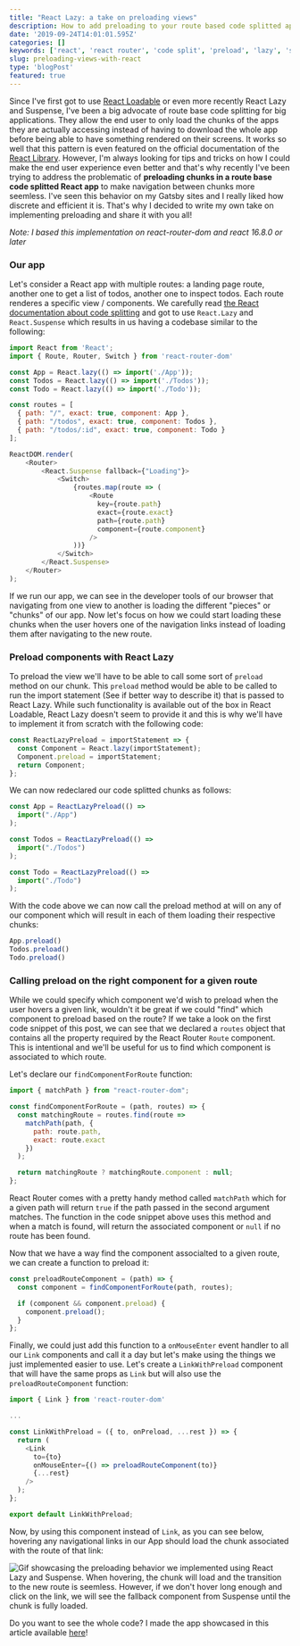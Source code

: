 ```yaml
---
title: "React Lazy: a take on preloading views"
description: How to add preloading to your route based code splitted apps
date: '2019-09-24T14:01:01.595Z'
categories: []
keywords: ['react', 'react router', 'code split', 'preload', 'lazy', 'suspense']
slug: preloading-views-with-react
type: 'blogPost'
featured: true
---
```


Since I've first got to use [React Loadable](https://github.com/jamiebuilds/react-loadable) or even more recently React Lazy and Suspense, I've been a big advocate of route base code splitting for big applications. They allow the end user to only load the chunks of the apps they are actually accessing instead of having to download the whole app before being able to have something rendered on their screens.
It works so well that this pattern is even featured on the official documentation of the [React Library](https://reactjs.org/docs/code-splitting.html#route-based-code-splitting).
However, I'm always looking for tips and tricks on how I could make the end user experience even better and that's why recently I've been trying to address the problematic of **preloading chunks in a route base code splitted React app** to make navigation between chunks more seemless. I've seen this behavior on my Gatsby sites and I really liked how discrete and efficient it is. That's why I decided to write my own take on implementing preloading and share it with you all!

*Note: I based this implementation on react-router-dom and react 16.8.0 or later*

### Our app

Let's consider a React app with multiple routes: a landing page route, another one to get a list of todos, another one to inspect todos. Each route renderes a specific view / components. We carefully read [the React documentation about code splitting](https://reactjs.org/docs/code-splitting.html) and got to use `React.Lazy` and `React.Suspense` which results in us having a codebase similar to the following:

```javascript
import React from 'React';
import { Route, Router, Switch } from 'react-router-dom'

const App = React.lazy(() => import('./App'));
const Todos = React.lazy(() => import('./Todos'));
const Todo = React.lazy(() => import('./Todo'));

const routes = [
  { path: "/", exact: true, component: App },
  { path: "/todos", exact: true, component: Todos },
  { path: "/todos/:id", exact: true, component: Todo }
];

ReactDOM.render(
	<Router>
		<React.Suspense fallback={"Loading"}>
	  		<Switch>
		        {routes.map(route => (
		            <Route
		              key={route.path}
		              exact={route.exact}
		              path={route.path}
		              component={route.component}
		            />
          		))}	  		
        	</Switch>
		</React.Suspense>
	</Router>
);
```

If we run our app, we can see in the developer tools of our browser that navigating from one view to another is loading the different "pieces" or "chunks" of our app. Now let's focus on how we could start loading these chunks when the user hovers one of the navigation links instead of loading them after navigating to the new route.


### Preload components with React Lazy

To preload the view we'll have to be able to call some sort of `preload` method on our chunk. This `preload` method would be able to be called to run the import statement (See if better way to describe it) that is passed to React Lazy.
While such functionality is available out of the box in React Loadable, React Lazy doesn't seem to provide it and this is why we'll have to implement it from scratch with the following code:

```javascript
const ReactLazyPreload = importStatement => {
  const Component = React.lazy(importStatement);
  Component.preload = importStatement;
  return Component;
};
```

We can now redeclared our code splitted chunks as follows:

```javascript
const App = ReactLazyPreload(() =>
  import("./App")
);

const Todos = ReactLazyPreload(() =>
  import("./Todos")
);

const Todo = ReactLazyPreload(() =>
  import("./Todo")
);
```

With the code above we can now call the preload method at will on any of our component which will result in each of them loading their respective chunks:

```javascript
App.preload()
Todos.preload()
Todo.preload()
```

### Calling preload on the right component for a given route

While we could specify which component we'd wish to preload when the user hovers a given link, wouldn't it be great if we could "find" which component to preload based on the route?
If we take a look on the first code snippet of this post, we can see that we declared a `routes` object that contains all the property required by the React Router `Route` component. This is intentional and we'll be useful for us to find which component is associated to which route.

Let's declare our `findComponentForRoute` function:

```javascript
import { matchPath } from "react-router-dom";

const findComponentForRoute = (path, routes) => {
  const matchingRoute = routes.find(route =>
    matchPath(path, {
      path: route.path,
      exact: route.exact
    })
  );

  return matchingRoute ? matchingRoute.component : null;
};
```

React Router comes with a pretty handy method called `matchPath` which for a given path will return `true` if the path passed in the second argument matches. The function in the code snippet above uses this method and when a match is found, will return the associated component or `null` if no route has been found.

Now that we have a way find the component associalted to a given route, we can create a function to preload it:

```javascript
const preloadRouteComponent = (path) => {
  const component = findComponentForRoute(path, routes);

  if (component && component.preload) {
    component.preload();
  }
};
```

Finally, we could just add this function to a `onMouseEnter` event handler to all our `Link` components and call it a day but let's make using the things we just implemented easier to use. Let's create a `LinkWithPreload` component that will have the same props as `Link` but will also use the `preloadRouteComponent` function:

```javascript
import { Link } from 'react-router-dom'

...

const LinkWithPreload = ({ to, onPreload, ...rest }) => {
  return (
    <Link
      to={to}
      onMouseEnter={() => preloadRouteComponent(to)}
      {...rest}
    />
  );
};

export default LinkWithPreload;
```

Now, by using this component instead of `Link`, as you can see below, hovering any navigational links in our App should load the chunk associated with the route of that link:

![Gif showcasing the preloading behavior we implemented using React Lazy and Suspense. When hovering, the chunk will load and the transition to the new route is seemless. However, if we don't hover long enough and click on the link, we will see the fallback component from Suspense until the chunk is fully loaded.](img/react-lazy-suspense-preloading.gif)

Do you want to see the whole code? I made the app showcased in this article available [here](https://github.com/MaximeHeckel/react-lazy-preloading)!




 

